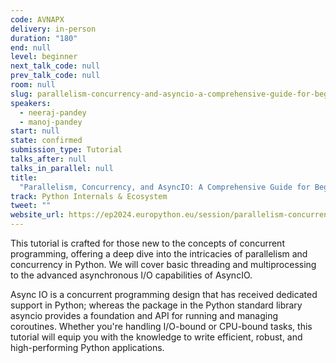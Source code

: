 ```yaml
---
code: AVNAPX
delivery: in-person
duration: "180"
end: null
level: beginner
next_talk_code: null
prev_talk_code: null
room: null
slug: parallelism-concurrency-and-asyncio-a-comprehensive-guide-for-beginners
speakers:
  - neeraj-pandey
  - manoj-pandey
start: null
state: confirmed
submission_type: Tutorial
talks_after: null
talks_in_parallel: null
title:
  "Parallelism, Concurrency, and AsyncIO: A Comprehensive Guide for Beginners"
track: Python Internals & Ecosystem
tweet: ""
website_url: https://ep2024.europython.eu/session/parallelism-concurrency-and-asyncio-a-comprehensive-guide-for-beginners
---
```


This tutorial is crafted for those new to the concepts of concurrent
programming, offering a deep dive into the intricacies of parallelism and
concurrency in Python. We will cover basic threading and multiprocessing to the
advanced asynchronous I/O capabilities of AsyncIO.

Async IO is a concurrent programming design that has received dedicated support
in Python; whereas the package in the Python standard library asyncio provides a
foundation and API for running and managing coroutines. Whether you're handling
I/O-bound or CPU-bound tasks, this tutorial will equip you with the knowledge to
write efficient, robust, and high-performing Python applications.
